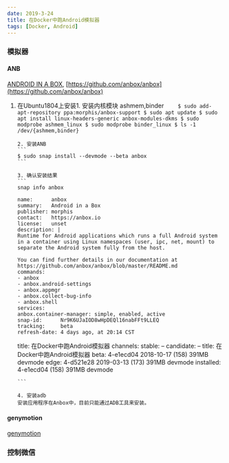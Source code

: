 ```yaml
---
date: 2019-3-24
title: 在Docker中跑Android模拟器
tags: [Docker, Android]
---
```


### 模拟器

#### ANB

[ANDROID IN A BOX](https://anbox.io/), [https://github.com/anbox/anbox](https://github.com/anbox/anbox)

1.  在Ubuntu1804上安装1. 安装内核模块 ashmem,binder
    `     $ sudo add-apt-repository ppa:morphis/anbox-support
    $ sudo apt update
    $ sudo apt install linux-headers-generic anbox-modules-dkms
    $ sudo modprobe ashmem_linux
    $ sudo modprobe binder_linux
    $ ls -1 /dev/{ashmem,binder}
    `

        2. 安装ANB
        ```
        $ sudo snap install --devmode --beta anbox
        ```

        3. 确认安装结果
        ```
        snap info anbox

        name:      anbox
        summary:   Android in a Box
        publisher: morphis
        contact:   https://anbox.io
        license:   unset
        description: |
        Runtime for Android applications which runs a full Android system
        in a container using Linux namespaces (user, ipc, net, mount) to
        separate the Android system fully from the host.

        You can find further details in our documentation at
        https://github.com/anbox/anbox/blob/master/README.md
        commands:
        - anbox
        - anbox.android-settings
        - anbox.appmgr
        - anbox.collect-bug-info
        - anbox.shell
        services:
        anbox.container-manager: simple, enabled, active
        snap-id:      Nr9K6UJaIOD8wHpDEQl16nabFFt9LLEQ
        tracking:     beta
        refresh-date: 4 days ago, at 20:14 CST

    title: 在Docker中跑Android模拟器
    channels:
    stable: –
    candidate: –
    title: 在Docker中跑Android模拟器
    beta: 4-e1ecd04 2018-10-17 (158) 391MB devmode
    edge: 4-d521e28 2019-03-13 (173) 391MB devmode
    installed: 4-e1ecd04 (158) 391MB devmode

        ```

        4. 安装adb
        安装应用程序在Anbox中，目前只能通过ADB工具来安装。

#### genymotion

[genymotion](https://www.genymotion.com/)

### 控制微信
